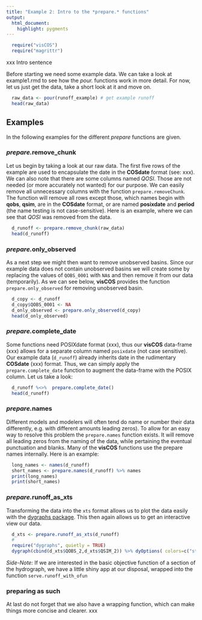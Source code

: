 ```yaml
---
title: "Example 2: Intro to the *prepare.* functions"
output:
  html_document:
    highlight: pygments
---
```

```r
  require("visCOS")
  require("magrittr")
```

xxx Intro sentence

Before starting we need some example data. We can take a look at example1.rmd to see how the *pour.* functions work in more detail. For now, let us just get the data, take a short look at it and move on.
```r
  raw_data <- pour(runoff_example) # get example runoff
  head(raw_data)
```      

## Examples
In the following examples for the different *prepare* functions are given.

### *prepare.*remove_chunk

Let us begin by taking a look at our raw data. The first five rows of the example are used to encapsulate the date in the **COSdate** format (see: xxx). We can also note that there are some columns named *QOSI*. Those are not needed (or more accurately not wanted) for our purpose. We can easily remove all unnecessary columns with the function `prepare.removeChunk`. The function will remove all rows except those, which names begin with **qobs**, **qsim**, are in the **COSdate** format, or are named **posixdate** and **period** (the name testing is not case-sensitive). Here is an example, where we can see that *QOSI* was removed from the data.

```r
  d_runoff <- prepare.remove_chunk(raw_data)
  head(d_runoff)
```

### *prepare.*only_observed
As a next step we might then want to remove unobserved basins. Since our example data does not contain unobserved basins we will create some by replacing the values of `QOBS_0001` with `NA`s and then remove it from our data (temporarily). As we can see below, **visCOS** provides the function `prepare.only_observed` for removing unobserved basin.
```r
  d_copy <- d_runoff
  d_copy$QOBS_0001 <- NA
  d_only_observed <- prepare.only_observed(d_copy)
  head(d_only_observed)
```

### *prepare.*complete_date
Some functions need POSIXdate format (xxx), thus our **visCOS** data-frame (xxx) allows for a separate column named `posixdate` (not case sensitive). Our example data (`d_runoff`) already inherits date in the rudimentary **COSdate** (xxx) format. Thus, we can simply apply the `prepare.complete_date` function to augment the data-frame with the POSIX column. Let us take a look:
```r
  d_runoff %<>%  prepare.complete_date()
  head(d_runoff)
```

### *prepare.*names
Different models and modelers will often tend do name or number their data differently, e.g. with different amounts leading zeros). To allow for an easy way to resolve this problem the `prepare.names` function exists. It will remove all leading zeros from the naming of the data, while pertaining the eventual punctuation and blanks. Many of the **visCOS** functions use the prepare names internally. Here is an example:
```r
  long_names <- names(d_runoff)
  short_names <- prepare.names(d_runoff) %>% names
  print(long_names)
  print(short_names)
```

### *prepare.*runoff_as_xts
Transforming the data into the `xts` format allows us to plot the data easily with the [dygraphs package](https://rstudio.github.io/dygraphs/). This then again allows us to get an interactive view our data.
```r
  d_xts <- prepare.runoff_as_xts(d_runoff)
  #
  require("dygraphs", quietly = TRUE)
  dygraph(cbind(d_xts$QOBS_2,d_xts$QSIM_2)) %>% dyOptions( colors=c("steelblue","palevioletred") )
```

*Side-Note:* If we are interested in the basic objective function of a section of the hydrograph, we have a little shiny app at our disposal, wrapped into the function `serve.runoff_with_ofun`

### preparing as such
At last do not forget that we also have a wrapping function, which can make things more concise and clearer. 
xxx 
